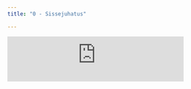 ```yaml
---
title: "0 - Sissejuhatus"

---
```

<iframe src="https://podcasters.spotify.com/pod/show/siim-maivel/embed/episodes/0---Sissejuhatus-e21cp9m" height="102px" width="400px" frameborder="0" scrolling="no"></iframe>